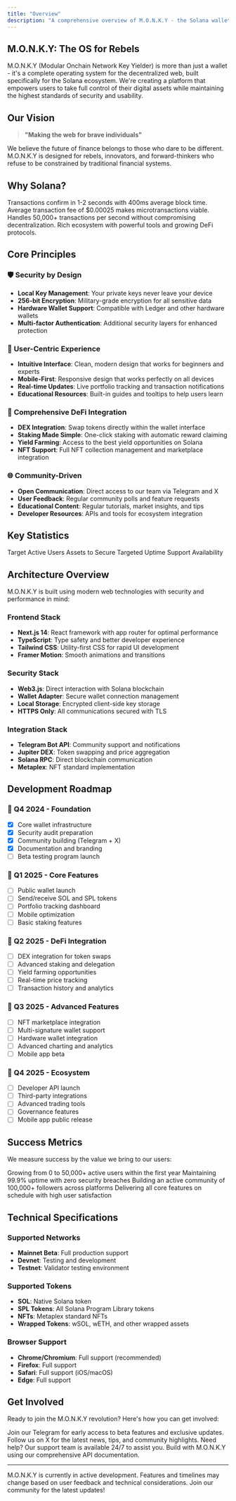 ```yaml
---
title: "Overview"
description: "A comprehensive overview of M.O.N.K.Y - the Solana wallet reimagined for rebels."
---
```


## M.O.N.K.Y: The OS for Rebels

M.O.N.K.Y (Modular Onchain Network Key Yielder) is more than just a wallet - it's a complete operating system for the decentralized web, built specifically for the Solana ecosystem. We're creating a platform that empowers users to take full control of their digital assets while maintaining the highest standards of security and usability.

## Our Vision

> **"Making the web for brave individuals"**

We believe the future of finance belongs to those who dare to be different. M.O.N.K.Y is designed for rebels, innovators, and forward-thinkers who refuse to be constrained by traditional financial systems.

## Why Solana?

<CardGroup cols={2}>
  <Card title="⚡ Speed" icon="bolt">
    Transactions confirm in 1-2 seconds with 400ms average block time.
  </Card>
  <Card title="💰 Low Costs" icon="coins">
    Average transaction fee of $0.00025 makes microtransactions viable.
  </Card>
  <Card title="🌍 Scalability" icon="chart-line">
    Handles 50,000+ transactions per second without compromising decentralization.
  </Card>
  <Card title="🔧 Developer Friendly" icon="code">
    Rich ecosystem with powerful tools and growing DeFi protocols.
  </Card>
</CardGroup>

## Core Principles

### 🛡️ **Security by Design**
- **Local Key Management**: Your private keys never leave your device
- **256-bit Encryption**: Military-grade encryption for all sensitive data  
- **Hardware Wallet Support**: Compatible with Ledger and other hardware wallets
- **Multi-factor Authentication**: Additional security layers for enhanced protection

### 🎯 **User-Centric Experience**
- **Intuitive Interface**: Clean, modern design that works for beginners and experts
- **Mobile-First**: Responsive design that works perfectly on all devices
- **Real-time Updates**: Live portfolio tracking and transaction notifications
- **Educational Resources**: Built-in guides and tooltips to help users learn

### 🔄 **Comprehensive DeFi Integration**
- **DEX Integration**: Swap tokens directly within the wallet interface
- **Staking Made Simple**: One-click staking with automatic reward claiming
- **Yield Farming**: Access to the best yield opportunities on Solana
- **NFT Support**: Full NFT collection management and marketplace integration

### 🌐 **Community-Driven**
- **Open Communication**: Direct access to our team via Telegram and X
- **User Feedback**: Regular community polls and feature requests
- **Educational Content**: Regular tutorials, market insights, and tips
- **Developer Resources**: APIs and tools for ecosystem integration

## Key Statistics

<CardGroup cols={4}>
  <Card title="50K+" icon="users">
    Target Active Users
  </Card>
  <Card title="$2B+" icon="dollar-sign">
    Assets to Secure
  </Card>
  <Card title="99.9%" icon="shield-check">
    Targeted Uptime
  </Card>
  <Card title="24/7" icon="clock">
    Support Availability
  </Card>
</CardGroup>

## Architecture Overview

M.O.N.K.Y is built using modern web technologies with security and performance in mind:

### Frontend Stack
- **Next.js 14**: React framework with app router for optimal performance
- **TypeScript**: Type safety and better developer experience  
- **Tailwind CSS**: Utility-first CSS for rapid UI development
- **Framer Motion**: Smooth animations and transitions

### Security Stack
- **Web3.js**: Direct interaction with Solana blockchain
- **Wallet Adapter**: Secure wallet connection management
- **Local Storage**: Encrypted client-side key storage
- **HTTPS Only**: All communications secured with TLS

### Integration Stack
- **Telegram Bot API**: Community support and notifications
- **Jupiter DEX**: Token swapping and price aggregation
- **Solana RPC**: Direct blockchain communication
- **Metaplex**: NFT standard implementation

## Development Roadmap

### 📅 **Q4 2024 - Foundation**
- [x] Core wallet infrastructure
- [x] Security audit preparation
- [x] Community building (Telegram + X)
- [x] Documentation and branding
- [ ] Beta testing program launch

### 📅 **Q1 2025 - Core Features**
- [ ] Public wallet launch
- [ ] Send/receive SOL and SPL tokens
- [ ] Portfolio tracking dashboard  
- [ ] Mobile optimization
- [ ] Basic staking features

### 📅 **Q2 2025 - DeFi Integration**
- [ ] DEX integration for token swaps
- [ ] Advanced staking and delegation
- [ ] Yield farming opportunities
- [ ] Real-time price tracking
- [ ] Transaction history and analytics

### 📅 **Q3 2025 - Advanced Features**
- [ ] NFT marketplace integration
- [ ] Multi-signature wallet support
- [ ] Hardware wallet integration
- [ ] Advanced charting and analytics
- [ ] Mobile app beta

### 📅 **Q4 2025 - Ecosystem**
- [ ] Developer API launch
- [ ] Third-party integrations
- [ ] Advanced trading tools
- [ ] Governance features
- [ ] Mobile app public release

## Success Metrics

We measure success by the value we bring to our users:

<Steps>
  <Step title="User Adoption">
    Growing from 0 to 50,000+ active users within the first year
  </Step>
  <Step title="Asset Security">
    Maintaining 99.9% uptime with zero security breaches
  </Step>
  <Step title="Community Growth">
    Building an active community of 100,000+ followers across platforms
  </Step>
  <Step title="Feature Completeness">
    Delivering all core features on schedule with high user satisfaction
  </Step>
</Steps>

## Technical Specifications

### Supported Networks
- **Mainnet Beta**: Full production support
- **Devnet**: Testing and development  
- **Testnet**: Validator testing environment

### Supported Tokens
- **SOL**: Native Solana token
- **SPL Tokens**: All Solana Program Library tokens
- **NFTs**: Metaplex standard NFTs
- **Wrapped Tokens**: wSOL, wETH, and other wrapped assets

### Browser Support
- **Chrome/Chromium**: Full support (recommended)
- **Firefox**: Full support
- **Safari**: Full support (iOS/macOS)
- **Edge**: Full support

## Get Involved

Ready to join the M.O.N.K.Y revolution? Here's how you can get involved:

<CardGroup cols={2}>
  <Card 
    title="Early Access"
    icon="rocket"
    href="https://t.me/monky_os_bot"
  >
    Join our Telegram for early access to beta features and exclusive updates.
  </Card>
  <Card 
    title="Community"
    icon="users"
    href="https://x.com/monkywallet"
  >
    Follow us on X for the latest news, tips, and community highlights.
  </Card>
  <Card 
    title="Support"
    icon="life-ring"
    href="mailto:support@monkywallet.com"
  >
    Need help? Our support team is available 24/7 to assist you.
  </Card>
  <Card 
    title="Developers"
    icon="code"
    href="/api-reference/introduction"
  >
    Build with M.O.N.K.Y using our comprehensive API documentation.
  </Card>
</CardGroup>

---

<Note>
M.O.N.K.Y is currently in active development. Features and timelines may change based on user feedback and technical considerations. Join our community for the latest updates!
</Note>